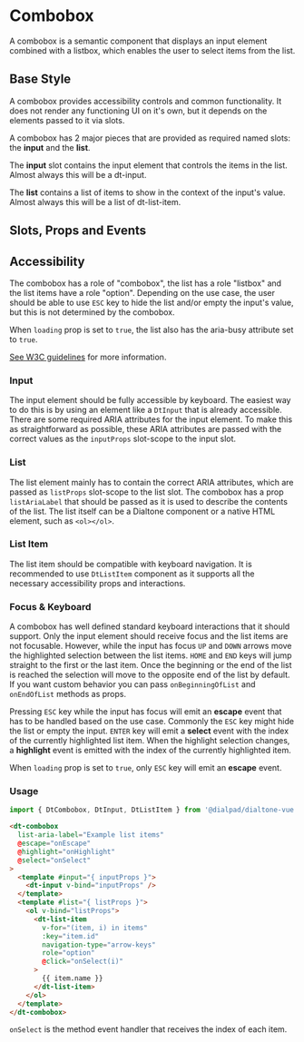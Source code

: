 
# Combobox

<Subtitle>
  A combobox is a semantic component that displays an input element combined with a listbox,
  which enables the user to select items from the list.
</Subtitle>

## Base Style

A combobox provides accessibility controls and common functionality. It does not render any
functioning UI on it's own, but it depends on the elements passed to it via slots.

A combobox has 2 major pieces that are provided as required named slots: the **input** and the **list**.

The **input** slot contains the input element that controls the items in the list. Almost always this will be a dt-input.

The **list** contains a list of items to show in the context of the input's value. Almost always this will be a list of dt-list-item.

<Canvas>
  <Story id="components-combobox--default" />
</Canvas>

## Slots, Props and Events

<ArgsTable story={PRIMARY_STORY} />

## Accessibility

The combobox has a role of "combobox", the list has a role "listbox" and the list items have a role "option".
Depending on the use case, the user should be able to use `ESC` key to hide the list and/or empty the
input's value, but this is not determined by the combobox.

When `loading` prop is set to `true`, the list also has the aria-busy attribute set to `true`.

[See W3C guidelines](https://www.w3.org/TR/wai-aria-practices/examples/combobox/aria1.1pattern/listbox-combo.html)
for more information.

### Input

The input element should be fully accessible by keyboard. The easiest way to do this is by using an element like
a `DtInput` that is already accessible. There are some required ARIA attributes for the input element.
To make this as straightforward as possible, these ARIA attributes are passed with the correct values
as the `inputProps` slot-scope to the input slot.

### List

The list element mainly has to contain the correct ARIA attributes, which are passed as `listProps`
slot-scope to the list slot. The combobox has a prop `listAriaLabel` that should be passed as it is
used to describe the contents of the list. The list itself can be a Dialtone component or a native
HTML element, such as `<ol></ol>`.

### List Item

The list item should be compatible with keyboard navigation. It is recommended
to use `DtListItem` component as it supports all the necessary accessibility props and interactions.

### Focus & Keyboard

A combobox has well defined standard keyboard interactions that it should support. Only the input
element should receive focus and the list items are not focusable. However, while the input has focus
`UP` and `DOWN` arrows move the highlighted selection between the list items. `HOME` and
`END` keys will jump straight to the first or the last item. Once the beginning or the end of the
list is reached the selection will move to the opposite end of the list by default. If you want custom
behavior you can pass `onBeginningOfList` and `onEndOfList` methods as props.

Pressing `ESC` key while the input has focus will emit an **escape** event that has to be handled
based on the use case. Commonly the `ESC` key might hide the list or empty the input. `ENTER` key will
emit a **select** event with the index of the currently highlighted list item. When the highlight
selection changes, a **highlight** event is emitted with the index of the currently highlighted item.

When `loading` prop is set to `true`, only `ESC` key will emit an **escape** event.

### Usage

```js
import { DtCombobox, DtInput, DtListItem } from '@dialpad/dialtone-vue';
```

```html
<dt-combobox
  list-aria-label="Example list items"
  @escape="onEscape"
  @highlight="onHighlight"
  @select="onSelect"
>
  <template #input="{ inputProps }">
    <dt-input v-bind="inputProps" />
  </template>
  <template #list="{ listProps }">
    <ol v-bind="listProps">
      <dt-list-item
        v-for="(item, i) in items"
        :key="item.id"
        navigation-type="arrow-keys"
        role="option"
        @click="onSelect(i)"
      >
        {{ item.name }}
      </dt-list-item>
    </ol>
  </template>
</dt-combobox>
```

`onSelect` is the method event handler that receives the index of each item.
